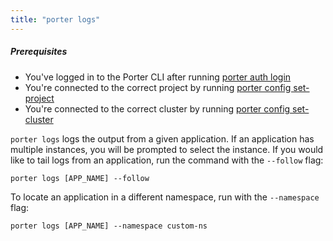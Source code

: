 ```yaml
---
title: "porter logs"
---
```


##### Prerequisites

* You've logged in to the Porter CLI after running [porter auth login](/cli/command-reference/porter-auth)
* You're connected to the correct project by running [porter config set-project](/cli/command-reference/porter-config)
* You're connected to the correct cluster by running [porter config set-cluster](/cli/command-reference/porter-config)

  
`porter logs` logs the output from a given application. If an application has multiple instances, you will be prompted to select the instance. If you would like to tail logs from an application, run the command with the `--follow` flag:

```
porter logs [APP_NAME] --follow

```

To locate an application in a different namespace, run with the `--namespace` flag:

```
porter logs [APP_NAME] --namespace custom-ns

```